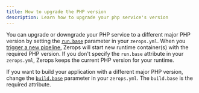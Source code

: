 ```yaml
---
title: How to upgrade the PHP version
description: Learn how to upgrade your php service's version
---
```


You can upgrade or downgrade your PHP service to a different major PHP version by setting the <a href="/php/how-to/build-pipeline#base-1">`run.base`</a> parameter in your `zerops.yml`. When you [trigger a new pipeline](/php/how-to/trigger-pipeline), Zerops will start new runtime container(s) with the required PHP version. If you don't specify the `run.base` attribute in your `zerops.yml`, Zerops keeps the current PHP version for your runtime.

If you want to build your application with a different major PHP version, change the <a href="/php/how-to/build-pipeline#base">`build.base`</a> parameter in your `zerops.yml`. The `build.base` is the required attribute.

